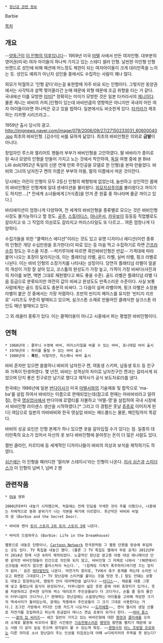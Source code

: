  * [[장난감 관련 정보]]

Barbie

[[목차]]
== 개요 ==
--[[양동근]]이 [[SNL 코리아|이 인형의 덕후]]입니다--
1959년 미국 [[마텔]] 사에서 만든 여자인형.
대부분의 영어권(미국) 여자 아이들이 하나씩 가지고 있는 스테디 셀러 인형. 날씬한 미인형 인형 브랜드로 성인에 비해 패션에 어느정도 제한이 되는 여자아이들이 크게 대리만족을 느끼는 듯. 성인도 예외가 아닌지 성인들 중에서도 수집하는 사람이 꽤나 많다.

외모가 탁월하고 '인형 같다'라는걸 표현할때 자주 비유 되는 인형이다. 그렇지만 동양권에서는 사각턱과 살짝 찢어올라간 눈매 때문에 외형 때문에 조금 취향을 타는 거 같다. 국내에선 이를 모방한 [[미미]][* 정확히는 미미가 모방한 것은 일본 타카라사의 [[제니]]이다. 물론 제니는 바비의 카피.]인형이 있는데 바비만큼의 영향력은 아니지만 국내의 어린 여자 아이들이라면 하나씩은 갖고 있을 법하다. 일본에서도 비슷한게 있다. [[타카라]]가 제조하는 리카쨩 시리즈라고...

{{{#!html
<object width="425" height="344"><param name="movie" value="http://www.youtube.com/v/9hhjjhYGQtY&hl=ko_KR&fs=1&"></param><param name="allowFullScreen" value="true"></param><param name="allowscriptaccess" value="always"></param><embed src="http://www.youtube.com/v/9hhjjhYGQtY&hl=ko_KR&fs=1&" type="application/x-shockwave-flash" allowscriptaccess="always" allowfullscreen="true" width="425" height="344"></embed></object>
}}}
1959년 출시 당시의 광고.
http://imgnews.naver.com/image/079/2006/09/27/27150233031_60600040.jpg
최초의 바비인형. [김수미] 씨를 묘하게 닮았다. 최초의 바비인형은 의외로 '''금발'''이 아니다. 

창업자인 루스와 엘리어트 핸들러 부부가 바비인형을 고안하였다. 딸 바바라가 종이로 된 숙녀 모양의 인형을 만들어 가지고 노는 것에서 착안하여, [[독일]] 여행 중에 본  Bild Lilli doll(1952년 독일의 신문 연재 만화 주인공을 모델로 한 인형)을 본따 만들었다. 바비와 그녀의 남자친구 켄의 이름은 부부의 아들, 딸의 이름에서 따온 것이란다.

당시에는 어린이 인형이 모두 2등신 인형의 체형밖에 없었는데, 늘씬하고 성인적인 몸매의 바비인형은 인형계에 일대 센세이션을 불러왔다. [[외모지상주의]]를 불러왔다고 까이기도 하지만….[* 전세계 소녀들에게 [거식증]을 안겨 준 원흉 중 하나라며 줄곧 까이고 있다.]

바리에이션이 엄청나게 다양하여, 전 세계의 바비인형을 종류별로 모으는 것은 바비인형 사장도 불가능하다고 할 정도. [[공주]], [[스튜어디스]], [[아나운서]], [[카우보이]] 등등등 직업별로도 갈라지고 또 그 직업의 의상로도 갈라지고 머리스타일도 또 다르고… 여튼 엄청나게 다양하다. 

수집가들을 위한 "콜렉터스 에디션"이라는 것도 있고 유명 디자이너 에디션(이런 종류의 인형은 개당 수십만원을 호가한다)이 따로 있는 등 마음 먹고 수집하기로 하면 [[건프라]]수집 정도는 우스울 지경. --럭키루이에 따르면 흑인바비인형은 반값--
가격대에 따라 붙어 나오는 포장이 달라지는데, 이는 플래티넘 라벨, 골드 라벨, 실버 라벨, 핑크 라벨로 나뉜다. 이는 바비 인형의 소장가치를 나타내는 상징이다. 당연히 플래티넘 라벨이 얼굴의 개성이 가장 잘 살아 있고, 코스튬의 완성도가 가장 높고, 가격이 가장 비싸다(사진과의 차이를 보면, 액면 그대로 재현했다고 봐도 좋을 수준). 골드 라벨은 플래티넘 라벨 다음 등급으로 분류되지만 여전히 값이 비싸고 완성도도 만족스러운 수준이다. 사실 보통 사람에게는 골드 정도로도 충분히 비싸다. 그 다음이 실버 라벨이며, 핑크 라벨은 소장용 라벨이 붙은 것 중에서는 가장 저렴하다. 초반의 빈티지 페이스를 유지한 '빈티지 리프로' 시리즈도 꾸준히 발매되고 있으며, 실크스톤 소재로 만들어진 클래식한 실크스톤 라인도 매년 발매되고 있다. 

그 외 레귤러 종류가 있다. 이는 콜렉터용이 아니고 시중에서 파는 평범한 바비인형이다.

== 연혁 ==
 * 1960년대 : 줄무늬 수영복 바비, 머리스타일을 바꿀 수 있는 바비, 포니테일 바비 출시
 * 1970년대 : 허리를 돌릴 수 있는 바비 출시
 * 1980년대 : '''흑인''', 이탈리안, 히스패닉 바비 출시

바비 혼자만 있으면 쓸쓸하니 바비의 남자친구 켄, 여동생 스키퍼, 남동생 토드 등 친구와 가족이 탄생하였다. 몇 년전, 바비는 성격상의 차이로 남자친구인 켄과는 갈라서게 되었으며 단지 좋은 친구로만 남기로 했다고 제작사가 공식 보도자료(!)를 냈다.

{{{#!html
<iframe width="420" height="315" src="//www.youtube.com/embed/vA6eULrrrgQ" frameborder="0" allowfullscreen></iframe>
}}}

한국에는 1986년에 일본 [[반다이]]사가 미국 [[마텔]]사와의 기술제휴 및 합작으로 'ma-ba'를 설립 하여서 바비라는 이름으로 판매되었는데(참고로 현재는 마바바비라고 알려짐), 한국 [[영실업]]사에서 반다이에 로열티를 지불하고 '마텔-영'을 설립하여 국내 시장에서 바비인형 라이센스 생산을 시작하였다.[* 그리고 이 경험은 훗날 [[쥬쥬#s-2|쥬쥬]]로 이어지게 된다] 여담으로 일본의 마바바비와 한국 영실업 바비는 헤드몰드는 물론, 페인팅까지 똑같다.

바비의 성공 요인은 인형 본체가 하나 있으면 옷을 갈아입힐 수가 있다는 점. 일종의 대리만족의 요소가 있어서 자신의 옷 보다 바비인형에 쏟아붓는 돈이 더 많은 사람도 있다.

캘빈 클라인, 카르티에 등 세계적인 디자이너들이 바비의 의상과 보석을 제작하기도 하였다. 

[[심슨]]에는 이 인형을 패러디한 '말리부 스테이시'라는 인형이 나온다. [[리사 심슨]]과 [[스미더스]]가 이 인형의 넘버 1, 넘버 2 팬

== 관련작품 ==
 * [[OVA]] 영화

 2000년대부터 내놓기 시작했으며, 처음에는 전래 민담을 각색한 것이 주를 이뤘으나, 나중에는 자체적으로 동화 분위기가 나는 각본을 짜기에 이르렀다. 최근작은 바비와 비밀의 문 (Barbie and the Secret Door).

 * 바비와 켄이 [[토이 스토리 시리즈|토이 스토리 2와 토이 스토리 3]]에 나온다.

 * 바비의 드림하우스 (Barbie: Life in the Dreamhouse)

 웹용으로 내놓은 단편이나, [[Cartoon Network]] 한국판처럼 그 웹용 단편을 방송에 투입하는 곳도 있다. TV 특집을 내놓긴 했다. (물론 그 TV 특집도 웹에서 무료 공개) 2012년부터 2014년 현재 시즌 6까지 제작되었다. 노골적인 장난감 광고용 아동 대상 애니메이션 단편 같지만 바비인형들이 인간으로 의인화 되지 않고, 바비인형 그 자체로 나와서 '(해변에서)선크림을 바르지 않으면 플라스틱이 녹는다.', '(컵케잌 기계가 폭주하자)여기엔 끄는 장치가 없어.' 같은 [[메타발언]]도 나온다. 마찬가지 원리로, TV에서 축구 중계를 하는데 소리만 나오고 화면은 그대로다.[* TV 장난감에 스티커를 붙이는 것을 빗댄 듯.] 말도 안돼는 상황도 대놓고 등장하는데, 캠핑카 안이 대저택만큼 넓다거나 ~~[[타디스]]~~, 재료를 대충 그릇에 넣고 돌렸는데 음식이 완성되거나, 터무니없이 넓은 옷장 끝에 야외 휴양지가 있거나, 옷을 처분하려고 준비한 상자와 박스 테이프가 주인공들보다 더 크다거나, 손톱 줄 등의 물건이 터무니없이 크다거나,[* 판매하는 장난감에는 소꿉장난하는 아이들을 고려해 적당한 크기의 액세서리가 들어있는데, 문제는 작중에서 주인공들이 그 크기 그대로 사용한다는 거다.] 조그만 가방에서 커다란 신용 카드가 나오거나 ~~[[도라에몽]]~~, 켄이 첼시의 생일 선물로 자전거를 조립하려고 하는데 뜬금없이 테니스 연습 로봇이 되거나 한다. ~~[[루니 튠스|바비 튠스]]~~ ~~[[이말년씨리즈|꿈의 집 씨리즈]]~~ 세간 일반이 가지고 있는 바비인형에 대한 [[편견]]과 [[클리셰]]를 오히려 소재로 활용해 비꼬아서 짧은 시간동안 [[기승전병]]스러운 [[병맛]]의 향연을 펼치기 때문에 보는 사람 다 같이 실실 웃으며 생각없이 볼 수 있는게 특징. ~~[[해즈브로|경쟁사]]의 [[My Little Pony: Friendship is Magic|어느 조랑말 프로]]와는 다른 의미로 소녀 장난감이 주는 인상을 뒤집었는데 어째 ㅂ다위키러의 주목을 못 받는다?~~    
